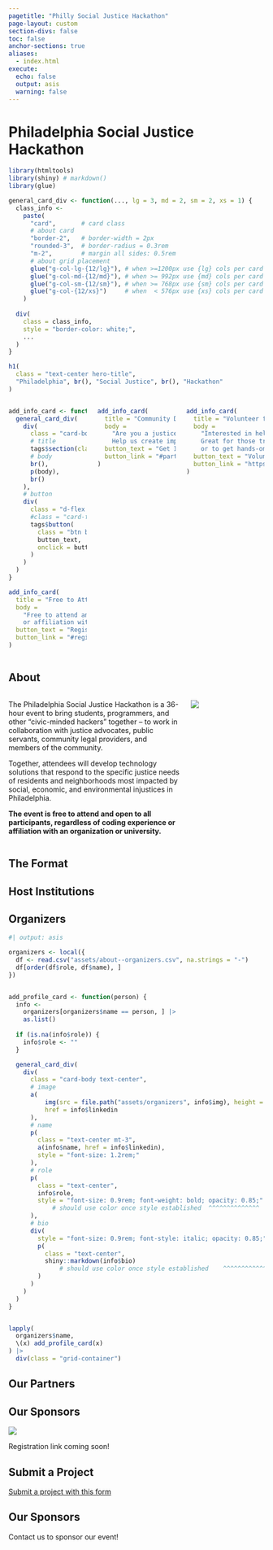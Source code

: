 ```yaml
---
pagetitle: "Philly Social Justice Hackathon"
page-layout: custom
section-divs: false
toc: false
anchor-sections: true
aliases:
  - index.html
execute: 
  echo: false
  output: asis
  warning: false
---
```



::: {.hero-banner .text-center}
<h1 class="text-center hero-title">
Philadelphia Social Justice Hackathon
</h1>
:::

```r
library(htmltools)
library(shiny) # markdown()
library(glue)

general_card_div <- function(..., lg = 3, md = 2, sm = 2, xs = 1) {
  class_info <- 
    paste(
      "card",       # card class
      # about card
      "border-2",   # border-width = 2px
      "rounded-3",  # border-radius = 0.3rem
      "m-2",        # margin all sides: 0.5rem
      # about grid placement
      glue("g-col-lg-{12/lg}"), # when >=1200px use {lg} cols per card (ex. 3 across)
      glue("g-col-md-{12/md}"), # when >= 992px use {md} cols per card (ex. 2 across)
      glue("g-col-sm-{12/sm}"), # when >= 768px use {sm} cols per card (ex. 2 across)
      glue("g-col-{12/xs}")     # when  < 576px use {xs} cols per card (ex. 1 across)
    )
  
  div(
    class = class_info,
    style = "border-color: white;",
    ...
  )
}
```

<!-- HERO BANNER -->

::: {.hero-banner .text-center}
```r
h1(
  class = "text-center hero-title",
  "Philadelphia", br(), "Social Justice", br(), "Hackathon"
)
```

:::


:::::: {.content-block .hero-banner-cta}
:::: {.columns}
::: {.column width="33%"}
```r
add_info_card <- function(title, body, button_text, button_link) {
  general_card_div(
    div(
      class = "card-body",
      # title
      tags$section(class = "card-title text-center", h5(title)),
      # body
      br(),
      p(body),
      br()
    ),
    # button
    div(
      class = "d-flex justify-content-center mb-3",
      #class = "card-footer",
      tags$button(
        class = "btn btn-action btn-primary btn-action-primary justify-content-center",
        button_text,
        onclick = button_link
      )
    )
  )
}

add_info_card(
  title = "Free to Attend", 
  body = 
    "Free to attend and open to everyone, regardless of coding experience 
    or affiliation with an organization or university.", 
  button_text = "Register", 
  button_link = "#register"
)
```
:::

::: {.column width="33%"}
```r
add_info_card(
  title = "Community Driven", 
  body = 
    "Are you a justice advocate, public servant, or community legal provider?
    Help us create impactful projects. Or volunteer as a project mentor.", 
  button_text = "Get Involved", 
  button_link = "#partners"
) 
```
:::

::: {.column width="33%"}
```r
add_info_card(
  title = "Volunteer for the event", 
  body = 
    "Interested in helping us run the event itself? 
    Great for those trying to provide excellent volunteer experiences
    or to get hands-on experience running events.", 
  button_text = "Volunteer", 
  button_link = "https://forms.gle/2Nc41iEoTqveGCQU7"
)
```
:::
::::
::::::

<!-- /HERO BANNER -->

:::::: {.content-block}

## About

:::: {.columns}

::: {.column width="70%"}
The Philadelphia Social Justice Hackathon is a 36-hour event to bring students, programmers, and other “civic-minded hackers” together – to work in collaboration with justice advocates, public servants, community legal providers, and members of the community.

Together, attendees will develop technology solutions that respond to the specific justice needs of residents and neighborhoods most impacted by social, economic, and environmental injustices in Philadelphia.

**The event is free to attend and open to all participants, regardless of coding experience or affiliation with an organization or university.**
:::

::: {.column width="30%"}
![](assets/about-page_hero-bg-img-1.jpeg)
:::

::::

## The Format


## Host Institutions

## Organizers

```r
#| output: asis

organizers <- local({
  df <- read.csv("assets/about--organizers.csv", na.strings = "-")
  df[order(df$role, df$name), ]
})


add_profile_card <- function(person) {
  info <- 
    organizers[organizers$name == person, ] |> 
    as.list()
  
  if (is.na(info$role)) {
    info$role <- ""
  }

  general_card_div(
    div(
      class = "card-body text-center",
      # image
      a(
          img(src = file.path("assets/organizers", info$img), height = "100px"),
          href = info$linkedin
      ),
      # name
      p(
        class = "text-center mt-3",
        a(info$name, href = info$linkedin),
        style = "font-size: 1.2rem;"
      ),
      # role
      p(
        class = "text-center",
        info$role,
        style = "font-size: 0.9rem; font-weight: bold; opacity: 0.85;" 
            # should use color once style established  ^^^^^^^^^^^^^^
      ),
      # bio
      div(
        style = "font-size: 0.9rem; font-style: italic; opacity: 0.85;",
        p(
          class = "text-center",
          shiny::markdown(info$bio)
              # should use color once style established    ^^^^^^^^^^^^^^
        )
      )
    )
  )
}


lapply(
  organizers$name, 
  \(x) add_profile_card(x)
) |> 
  div(class = "grid-container")

```

## Our Partners {#partners}

## Our Sponsors {#sponsor}

:::{.sponsor-placeholder}
![](posts/images/sponsors.png)
:::

Registration link coming soon!

## Submit a Project

[Submit a project with this form](http://tinyurl.com/sjhphlchallenge)

## Our Sponsors {#sponsors}

Contact us to sponsor our event!

::::::
